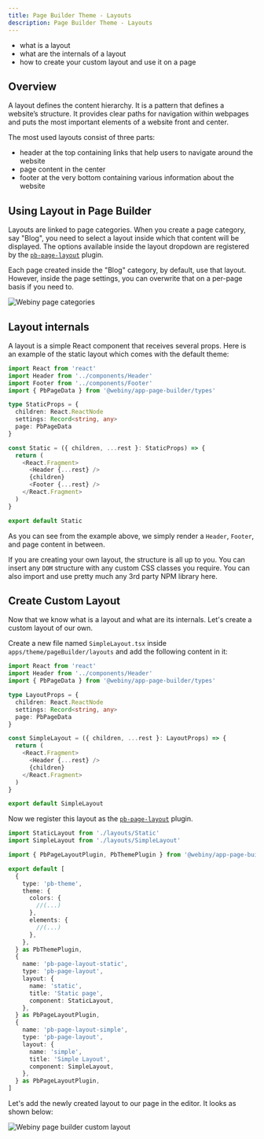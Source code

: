 ```yaml
---
title: Page Builder Theme - Layouts
description: Page Builder Theme - Layouts
---
```



<!-- Always include this section on top of the page. -->

<Alert type="success" title="What You’ll Learn">

- what is a layout
- what are the internals of a layout
- how to create your custom layout and use it on a page

</Alert>

## Overview

A layout defines the content hierarchy. It is a pattern that defines a website’s structure. It provides clear paths for navigation within webpages and puts the most important elements of a website front and center.

The most used layouts consist of three parts:

- header at the top containing links that help users to navigate around the website
- page content in the center
- footer at the very bottom containing various information about the website

## Using Layout in Page Builder

Layouts are linked to page categories. When you create a page category, say "Blog", you need to select a layout inside which that content will be displayed.
The options available inside the layout dropdown are registered by the [`pb-page-layout`](/docs/references/page-builder/plugins#pb-page-layout) plugin.

Each page created inside the "Blog" category, by default, use that layout.
However, inside the page settings, you can overwrite that on a per-page basis if you need to.

![Webiny page categories](./images/webiny-page-category.gif)

## Layout internals

A layout is a simple React component that receives several props. Here is an example of the static layout which comes with the default theme:

```ts apps/theme/pageBuilder/layouts/Static.tsx
import React from 'react'
import Header from '../components/Header'
import Footer from '../components/Footer'
import { PbPageData } from '@webiny/app-page-builder/types'

type StaticProps = {
  children: React.ReactNode
  settings: Record<string, any>
  page: PbPageData
}

const Static = ({ children, ...rest }: StaticProps) => {
  return (
    <React.Fragment>
      <Header {...rest} />
      {children}
      <Footer {...rest} />
    </React.Fragment>
  )
}

export default Static
```

As you can see from the example above, we simply render a `Header`, `Footer`, and page content in between.

If you are creating your own layout, the structure is all up to you.
You can insert any `DOM` structure with any custom CSS classes you require. You can also import and use pretty much any 3rd party NPM library here.

## Create Custom Layout

Now that we know what is a layout and what are its internals.
Let's create a custom layout of our own.

Create a new file named `SimpleLayout.tsx` inside `apps/theme/pageBuilder/layouts` and add the following content in it:

```ts apps/theme/pageBuilder/layouts/SimpleLayout.tsx
import React from 'react'
import Header from '../components/Header'
import { PbPageData } from '@webiny/app-page-builder/types'

type LayoutProps = {
  children: React.ReactNode
  settings: Record<string, any>
  page: PbPageData
}

const SimpleLayout = ({ children, ...rest }: LayoutProps) => {
  return (
    <React.Fragment>
      <Header {...rest} />
      {children}
    </React.Fragment>
  )
}

export default SimpleLayout
```

Now we register this layout as the [`pb-page-layout`](/docs/references/page-builder/plugins#pb-page-layout) plugin.

```ts {2,27-35} apps/theme/pageBuilder/index.ts
import StaticLayout from './layouts/Static'
import SimpleLayout from './layouts/SimpleLayout'

import { PbPageLayoutPlugin, PbThemePlugin } from '@webiny/app-page-builder/types'

export default [
  {
    type: 'pb-theme',
    theme: {
      colors: {
        //(...)
      },
      elements: {
        //(...)
      },
    },
  } as PbThemePlugin,
  {
    name: 'pb-page-layout-static',
    type: 'pb-page-layout',
    layout: {
      name: 'static',
      title: 'Static page',
      component: StaticLayout,
    },
  } as PbPageLayoutPlugin,
  {
    name: 'pb-page-layout-simple',
    type: 'pb-page-layout',
    layout: {
      name: 'simple',
      title: 'Simple Layout',
      component: SimpleLayout,
    },
  } as PbPageLayoutPlugin,
]
```

Let's add the newly created layout to our page in the editor. It looks as shown below:

![Webiny page builder custom layout](./images/webiny-theme-custom-layout.gif)
